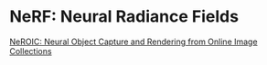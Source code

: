 # NeRF: Neural Radiance Fields


[NeROIC: Neural Object Capture and Rendering from Online Image Collections](https://formyfamily.github.io/NeROIC/)